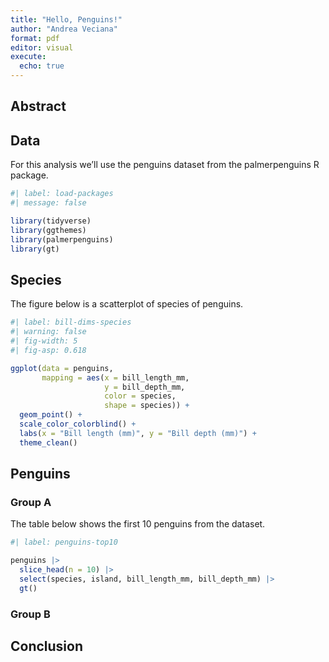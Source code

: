 ```yaml
---
title: "Hello, Penguins!"
author: "Andrea Veciana"
format: pdf
editor: visual
execute: 
  echo: true
---
```


## Abstract

## Data

For this analysis we'll use the penguins dataset from the palmerpenguins R package.

```r
#| label: load-packages
#| message: false

library(tidyverse)
library(ggthemes)
library(palmerpenguins)
library(gt)
```

## Species

The figure below is a scatterplot of species of penguins.

```r
#| label: bill-dims-species
#| warning: false
#| fig-width: 5
#| fig-asp: 0.618

ggplot(data = penguins,
       mapping = aes(x = bill_length_mm, 
                     y = bill_depth_mm,
                     color = species,
                     shape = species)) +
  geom_point() +
  scale_color_colorblind() +
  labs(x = "Bill length (mm)", y = "Bill depth (mm)") +
  theme_clean()
```

## Penguins

### Group A

The table below shows the first 10 penguins from the dataset.

```r
#| label: penguins-top10

penguins |>
  slice_head(n = 10) |>
  select(species, island, bill_length_mm, bill_depth_mm) |>
  gt()
```

### Group B

## Conclusion
